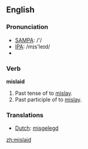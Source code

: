 ==English==

=== Pronunciation ===
*[[w:SAMPA|SAMPA]]: /'/
*[[w:IPA|IPA]]: /mɪs'leɪd/
*{{audio|en-us-mislaid.ogg|Audio (US)}}

=== Verb ===
'''mislaid'''
# Past tense of to [[mislay]].
# Past participle of to [[mislay]].

=== Translations ===
*[[Dutch]]: [[misgelegd]]

[[zh:mislaid]]